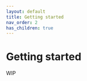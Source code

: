 ```yaml
---
layout: default
title: Getting started
nav_order: 2
has_children: true
---
```


# Getting started

WIP
